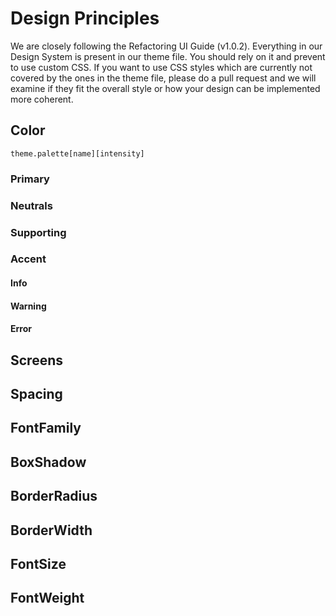 
<Meta title="Introduction/Design Principles" />

# Design Principles

We are closely following the Refactoring UI Guide (v1.0.2). Everything in our
Design System is present in our theme file. You should rely on it and prevent
to use custom CSS. If you want to use CSS styles which are currently not
covered by the ones in the theme file, please do a pull request and we will
examine if they fit the overall style or how your design can be implemented
more coherent.

## Color

```
theme.palette[name][intensity]
```

### Primary

<Palette palette={theme.palette.primary} />

### Neutrals

<Palette palette={theme.palette.neutrals} />

### Supporting

### Accent

<Palette palette={theme.palette.supporting.accent} />

#### Info

<Palette palette={theme.palette.supporting.info} />

#### Warning

<Palette palette={theme.palette.supporting.warning} />

#### Error

<Palette palette={theme.palette.supporting.error} />

## Screens

## Spacing

## FontFamily

## BoxShadow

## BorderRadius

## BorderWidth

## FontSize

## FontWeight
